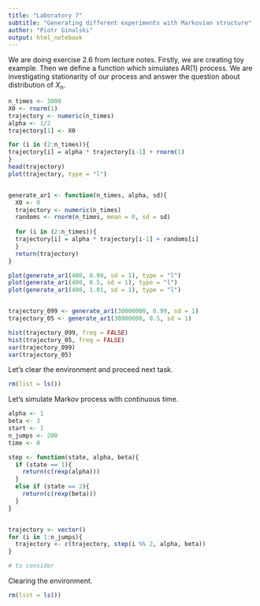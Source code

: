 ```yaml
---
title: "Laboratory 7"
subtitle: "Generating different experiments with Markovian structure"
author: "Piotr Ginalski"
output: html_notebook
---
```


We are doing exercise 2.6 from lecture notes. Firstly, we are creating toy example. Then we define a function which simulates AR(1) process. We are investigating stationarity of our process and answer the question about distribution of $X_n$.
```r
n_times <- 3000
X0 <- rnorm(1)
trajectory <- numeric(n_times)
alpha <- 1/2
trajectory[1] <- X0

for (i in (2:n_times)){
trajectory[i] = alpha * trajectory[i-1] + rnorm(1)
}
head(trajectory)
plot(trajectory, type = "l")


generate_ar1 <- function(n_times, alpha, sd){
  X0 <- 0
  trajectory <- numeric(n_times)
  randoms <- rnorm(n_times, mean = 0, sd = sd)
  
  for (i in (2:n_times)){
  trajectory[i] = alpha * trajectory[i-1] + randoms[i]
  }
  return(trajectory)
}

plot(generate_ar1(400, 0.99, sd = 1), type = "l")
plot(generate_ar1(400, 0.5, sd = 1), type = "l")
plot(generate_ar1(400, 1.01, sd = 1), type = "l")


trajectory_099 <- generate_ar1(30000000, 0.99, sd = 1)
trajectory_05 <- generate_ar1(30000000, 0.5, sd = 1)

hist(trajectory_099, freq = FALSE)
hist(trajectory_05, freq = FALSE)
var(trajectory_099)
var(trajectory_05)
```
Let's clear the environment and proceed next task.
```r
rm(list = ls())
```
Let's simulate Markov process with continuous time.
```r
alpha <- 1
beta <- 3
start <- 1
n_jumps <- 200
time <- 0

step <- function(state, alpha, beta){
  if (state == 1){
    return(c(rexp(alpha)))
  }
  else if (state == 2){
    return(c(rexp(beta)))
  }
}


trajectory <- vector()
for (i in 1:n_jumps){
  trajectory <- c(trajectory, step(i %% 2, alpha, beta))
}

# to consider
```
Clearing the environment.
```r
rm(list = ls())
```
